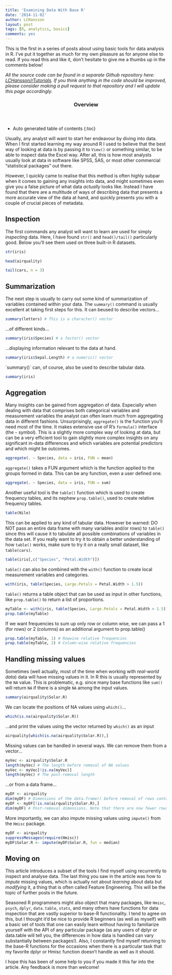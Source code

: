```yaml
---
title: 'Examining Data With Base R'
date: '2014-11-02'
author: LCHansson
layout: post
tags: [R, analytics, basics]
comments: yes
---
```


This is the first in a series of posts about using basic tools for data analysis in R. I've put it together as much for my own pleasure as for anyone else to read. If you read this and like it, don't hesitate to give me a thumbs up in the comments below!

_All the source code can be found in a separate Github repository here: [LCHansson/rTutorials](https://github.com/LCHansson/rTutorials). If you think anything in the code should be improved, please consider making a pull request to that repository and I will update this page accordingly._


<section id="table-of-contents" class="toc">
  <header>
    <h3>Overview</h3>
  </header>
<div id="drawer" markdown="1">
*  Auto generated table of contents
{:toc}
</div>
</section><!-- /#table-of-contents -->


Usually, any analyst will want to start her endeavour by diving into data. When I first started learning my way around R I used to believe that the best way of looking at data is by passing it to `View()` or something similar, to be able to inspect data the Excel way. After all, this is how most analysts usually look at data in software like SPSS, SAS, or most other commercial "statistical packages" out there.

However, I quickly came to realise that this method is often highly subpar when it comes to gaining any insights into data, and might sometimes even give you a false picture of what data _actually_ looks like. Instead I have found that there are a multitude of ways of describing data that presents a more accurate view of the data at hand, and quickly presents you with a couple of crucial pieces of metadata.


## Inspection

The first commands any analyst will want to learn are used for simply _inspecting_ data. Here, I have found `str()` and `head()/tail()` particularly good. Below you'll see them used on three built-in R datasets.

```r
str(iris)
```

```r
head(airquality)
```

```r
tail(cars, n = 3)
```

## Summarization

The next step is usually to carry out some kind of summarization of variables contained within your data. The `summary()` command is usually excellent at taking first steps for this. It can beused to describe vectors...

```r
summary(letters) # This is a character() vector
```

...of different kinds...
```r
summary(iris$Species) # a factor() vector
```

...displaying information relevant to the data at hand.
```r
summary(iris$Sepal.Length) # a numeric() vector
```

´summary()` can, of course, also be used to describe tabular data.
```r
summary(iris)
```


## Aggregation

Many insights can be gained from aggregation of data. Especially when dealing with data that comprises both categorical variables and measurement variables the analyst can often learn much from aggregating data in different fashions. Unsurprisingly, `aggregate()` is the function you'll need most of the time. It makes extensive use of R's `formula()` interface (the `~` symbol). This is a slightly more complex way of looking at data, but can be a very efficient tool to gain slightly more complex insights on any significant in-data differences and which variables are potential predictors and which might be outcomes.

```r
aggregate(. ~ Species, data = iris, FUN = mean)
```

`aggregate()` takes a FUN argument which is the function applied to the groups formed in data. This can be any function, even a user defined one.

```r
aggregate(. ~ Species, data = iris, FUN = sum)
```

Another useful tool is the `table()` function which is used to create frequency tables, and its nephew `prop.table()`, used to create relative frequency tables.

```r
table(Nile)
```

This can be applied to any kind of tabular data. However be warned: DO NOT pass an entire data frame with many variables and/or rows) to `table()` since this will cause it to tabulate all possible combinations of variables in the data set. If you really want to try it to obtain a better understanding of how `table()` works, make sure to try it on a really small dataset, like `table(cars)`.

```r
table(iris[,c("Species", "Petal.Width")])
```

`table()` can also be combined with the `with()` function to create local measurement variables and categories.
```r
with(iris, table(Species, Large.Petals = Petal.Width > 1.5))
```

`table()` returns a table object that can be used as input in other functions, like `prop.table()` to return a list of proportions.
```r
myTable <- with(iris, table(Species, Large.Petals = Petal.Width > 1.5))
prop.table(myTable)
```

If we want frequencies to sum up only row or column wise, we can pass a 1 (for rows) or 2 (columns) as an additional argument to prop.table()
```r
prop.table(myTable, 1) # Rowwise relative frequencies
prop.table(myTable, 2) # Column-wise relative frequencies
```

## Handling missing values

Sometimes (well actually, most of the time when working with _real-world data_) data will have missing values in it. In R this is usually represented by the `NA` value. This is problematic, e.g. since many base functions like `sum()` will return `NA` if there is a single `NA` among the input values.

```r
summary(airquality$Solar.R)
```

We can locate the positions of NA values using `which()`...
```r
which(is.na(airquality$Solar.R))
```

...and print the values using the vector returned by `which()` as an input
```r
airquality[which(is.na(airquality$Solar.R)),]
```

Missing values can be handled in several ways. We can remove them from a vector...
```r
myVec <- airquality$Solar.R
length(myVec) # The length before removal of NA values
myVec <- myVec[!is.na(myVec)]
length(myVec) # The post-removal length
```

...or from a data frame...
```r
myDF <- airquality
dim(myDF) # Dimensions of the data.frame() before removal of rows containing NA values
myDF <- myDF[!is.na(airquality$Solar.R),]
dim(myDF) # Post-removal dimensions. Note that there are now fewer rows.
```

More importantly, we can also impute missing values using `impute()` from the `Hmisc` package.
```r
myDF <- airquality
suppressMessages(require(Hmisc))
myDF$Solar.R <- impute(myDF$Solar.R, fun = median)
```

## Moving on

This article introduces a subset of the tools I find myself using recurrently to inspect and analyse data. The last thing you saw in the article was how to _impute_ missing values, which is actually not about _learning_ about data but _modifying_ it, a thing that is often called Feature Engineering. This will be the topic of further posts in the future.

Seasoned R programmers might also object that many packages, like `Hmisc`, `psych`, `dplyr`, `data.table`, `stats`, and many others have functions for data inspection that are vastly superior to base-R functionality. I tend to agree on this, but I thought it'd be nice to provide R beginners (as well as myself) with a basic set of tools that one can easily learn without having to familiarize yourself with the API of any particular package (as any users of dplyr or data.table will tell you, the differences in how data is handled can vary substantially between packages!). Also, I constantly find myself returning to the base-R functions for the occasions when there is a particular task that my favorite dplyr or Hmisc function doesn't handle as well as it should.

I hope this has been of some help to you if you made it this far into the article. Any feedback is more than welcome!
